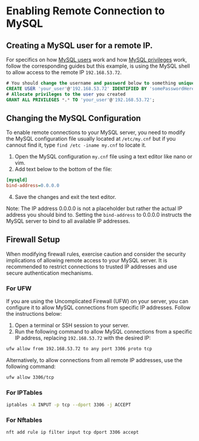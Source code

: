 # Enabling Remote Connection to MySQL

## Creating a MySQL user for a remote IP.
For specifics on how [MySQL users](/mysql/setting-up-mysql#creating-a-mysql-user) work and how [MySQL privileges](/mysql/setting-up-mysql#setting-mysql-user-privileges) work, follow the corresponding guides but this example, is using the MySQL shell to allow access to the remote IP `192.168.53.72`.
```sql
# You should change the username and password below to something unique.
CREATE USER 'your_user'@'192.168.53.72' IDENTIFIED BY 'somePasswordHere';
# Allocate privileges to the user you created
GRANT ALL PRIVILEGES *.* TO 'your_user'@'192.168.53.72';
```

## Changing the MySQL Configuration

To enable remote connections to your MySQL server, you need to modify the MySQL configuration file usually located at `/etc/my.cnf` but if you cannout find it, type `find /etc -iname my.cnf` to locate it.

1) Open the MySQL configuration `my.cnf` file using a text editor like nano or vim.
2) Add text below to the bottom of the file:
```ini
[mysqld]
bind-address=0.0.0.0
```
4. Save the changes and exit the text editor.

Note: The IP address 0.0.0.0 is not a placeholder but rather the actual IP address you should bind to. Setting the `bind-address` to 0.0.0.0 instructs the MySQL server to bind to all available IP addresses.

## Firewall Setup
When modifying firewall rules, exercise caution and consider the security implications of allowing remote access to your MySQL server. It is recommended to restrict connections to trusted IP addresses and use secure authentication mechanisms.

### For UFW

If you are using the Uncomplicated Firewall (UFW) on your server, you can configure it to allow MySQL connections from specific IP addresses. Follow the instructions below:

1. Open a terminal or SSH session to your server.
2. Run the following command to allow MySQL connections from a specific IP address, replacing `192.168.53.72` with the desired IP:

```bash
ufw allow from 192.168.53.72 to any port 3306 proto tcp
```
Alternatively, to allow connections from all remote IP addresses, use the following command:
```bash
ufw allow 3306/tcp
```
### For IPTables
```bash
iptables -A INPUT -p tcp --dport 3306 -j ACCEPT
```

### For Nftables
```bash
nft add rule ip filter input tcp dport 3306 accept
```